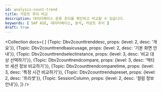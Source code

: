 ```yaml
---
id: analysis-count-trend
title: 카운트 추이 비교
description: 데이터베이스 운용 추이를 확인하고 비교할 수 있습니다.
keywords: [ SAP ASE, 데이터베이스, 분석, 카운트 추이 ]
draft: true
---
```



<Collection docs={
  [
    {Topic: Dbv2counttrenddesc, props: {level: 2, desc: '개요'}},
    {Topic: Dbv2counttrendbasicusage, props: {level: 2, desc: '기본 화면 안내'}},
    {Topic: Dbv2counttrendselectinstance, props: {level: 3, desc: '비교 대상 선택하기'}},
    {Topic: Dbv2counttrendcompare, props: {level: 3, desc: '액티브 세션 정보 비교하기'}},
    {Topic: Dbv2counttrendcomparetime, props: {level: 3, desc: '특정 시간 비교하기'}},
    {Topic: Dbv2counttrendspreset, props: {level: 2, desc: '프리셋'}},
    {Topic: SessionColumn, props: {level: 2, desc: '컬럼 정보 안내'}},
  ]}
/>